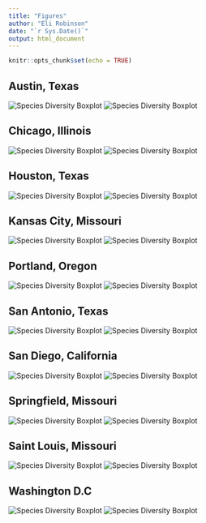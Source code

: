 ```yaml
---
title: "Figures"
author: "Eli Robinson"
date: "`r Sys.Date()`"
output: html_document
---
```


```r
knitr::opts_chunk$set(echo = TRUE)
```

## Austin, Texas

![Species Diversity Boxplot](./Figures/Species Diversity Boxplots/Austin-Round Rock.png "figure 1")
![Species Diversity Boxplot](./Figures/Tree Distribution/Austin-Round Rock.png "figure 2")


## Chicago, Illinois

![Species Diversity Boxplot](./Figures/Species Diversity Boxplots/Chicago.png "figure 3")
![Species Diversity Boxplot](./Figures/Tree Distribution/Chicago.png "figure 4")

## Houston, Texas

![Species Diversity Boxplot](./Figures/Species Diversity Boxplots/Houston.png "figure 5")
![Species Diversity Boxplot](./Figures/Tree Distribution/Houston.png "figure 6")

## Kansas City, Missouri

![Species Diversity Boxplot](./Figures/Species Diversity Boxplots/Kansas City.png "figure 7")
![Species Diversity Boxplot](./Figures/Tree Distribution/Kansas City.png "figure 8")

## Portland, Oregon

![Species Diversity Boxplot](./Figures/Species Diversity Boxplots/Portland-Vancouver.png "figure 9")
![Species Diversity Boxplot](./Figures/Tree Distribution/Portland-Vancouver.png "figure 10")

## San Antonio, Texas

![Species Diversity Boxplot](./Figures/Species Diversity Boxplots/San Antonio.png "figure 11")
![Species Diversity Boxplot](./Figures/Tree Distribution/San Antonio.png "figure 12")

## San Diego, California

![Species Diversity Boxplot](./Figures/Species Diversity Boxplots/San Diego.png "figure 13")
![Species Diversity Boxplot](./Figures/Tree Distribution/San Diego.png "figure 14")

## Springfield, Missouri

![Species Diversity Boxplot](./Figures/Species Diversity Boxplots/Springfield, MO.png "figure 15")
![Species Diversity Boxplot](./Figures/Tree Distribution/Springfield, MO.png "figure 16")

## Saint Louis, Missouri

![Species Diversity Boxplot](./Figures/Species Diversity Boxplots/St. Louis.png "figure 17")
![Species Diversity Boxplot](./Figures/Tree Distribution/St. Louis.png "figure 18")

## Washington D.C

![Species Diversity Boxplot](./Figures/Species Diversity Boxplots/Washington-Arlington.png "figure 19")
![Species Diversity Boxplot](./Figures/Tree Distribution/Washington-Arlington.png "figure 20")



